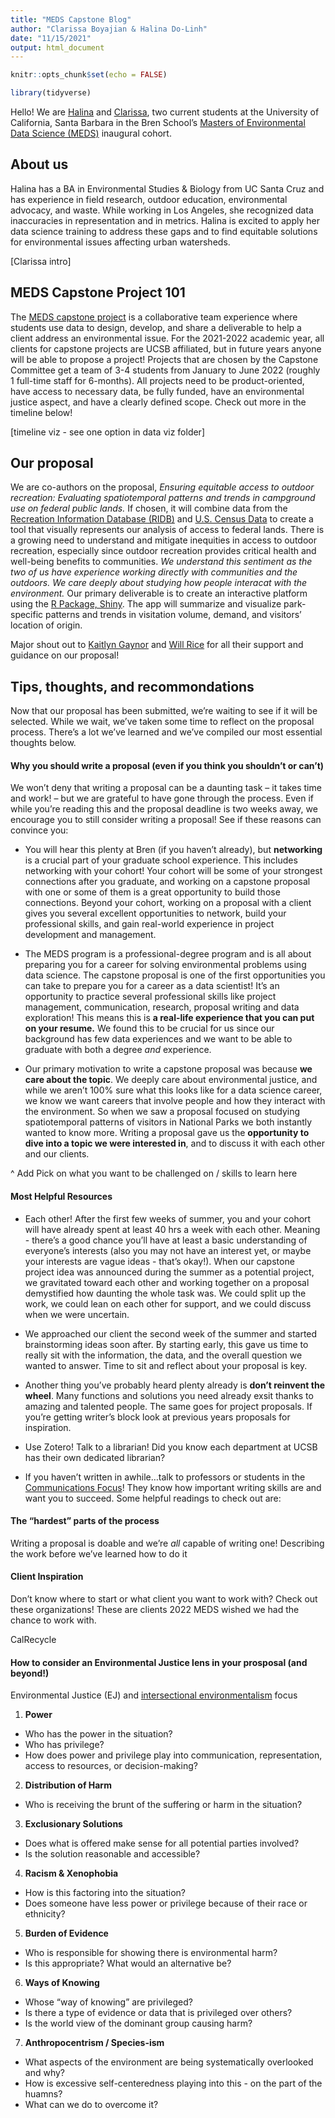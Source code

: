 ```yaml
---
title: "MEDS Capstone Blog"
author: "Clarissa Boyajian & Halina Do-Linh"
date: "11/15/2021"
output: html_document
---
```


```r
knitr::opts_chunk$set(echo = FALSE)

library(tidyverse)
```

Hello! We are [Halina](https://hdolinh.github.io/) and [Clarissa](https://cboyajian.github.io/), two current students at the University of California, Santa Barbara in the Bren School's [Masters of Environmental Data Science (MEDS)](https://bren.ucsb.edu/masters-programs/master-environmental-data-science) inaugural cohort.

## About us

Halina has a BA in Environmental Studies & Biology from UC Santa Cruz and has experience in field research, outdoor education, environmental advocacy, and waste. While working in Los Angeles, she recognized data inaccuracies in representation and in metrics. Halina is excited to apply her data science training to address these gaps and to find equitable solutions for environmental issues affecting urban watersheds.

[Clarissa intro]

## MEDS Capstone Project 101

The [MEDS capstone project](https://bren.ucsb.edu/masters-programs/master-environmental-data-science/meds-capstone-projects) is a collaborative team experience where students use data to design, develop, and share a deliverable to help a client address an environmental issue. For the 2021-2022 academic year, all clients for capstone projects are UCSB affiliated, but in future years anyone will be able to propose a project! Projects that are chosen by the Capstone Committee get a team of 3-4 students from January to June 2022 (roughly 1 full-time staff for 6-months). All projects need to be product-oriented, have access to necessary data, be fully funded, have an environmental justice aspect, and have a clearly defined scope. Check out more in the timeline below!

[timeline viz - see one option in data viz folder]

## Our proposal

We are co-authors on the proposal, *Ensuring equitable access to outdoor recreation: Evaluating spatiotemporal patterns and trends in campground use on federal public lands.* If chosen, it will combine data from the [Recreation Information Database (RIDB)](https://ridb.recreation.gov/landing) and [U.S. Census Data](https://data.census.gov/cedsci/) to create a tool that visually represents our analysis of access to federal lands. There is a growing need to understand and mitigate inequities in access to outdoor recreation, especially since outdoor recreation provides critical health and well-being benefits to communities. *We understand this sentiment as the two of us have experience working directly with communities and the outdoors. We care deeply about studying how people interacat with the environment.* Our primary deliverable is to create an interactive platform using the [R Package, Shiny](https://shiny.rstudio.com/). The app will summarize and visualize park-specific patterns and trends in visitation volume, demand, and visitors' location of origin.

Major shout out to [Kaitlyn Gaynor](http://www.kaitlyngaynor.com/wil) and [Will Rice](https://www.willrice.us/) for all their support and guidance on our proposal!

## Tips, thoughts, and recommondations

Now that our proposal has been submitted, we're waiting to see if it will be selected. While we wait, we've taken some time to reflect on the proposal process. There's a lot we've learned and we've compiled our most essential thoughts below.

#### Why you should write a proposal (even if you think you shouldn't or can't)

We won't deny that writing a proposal can be a daunting task -- it takes time and work! -- but we are grateful to have gone through the process. Even if while you're reading this and the proposal deadline is two weeks away, we encourage you to still consider writing a proposal! See if these reasons can convince you:

-   You will hear this plenty at Bren (if you haven't already), but **networking** is a crucial part of your graduate school experience. This includes networking with your cohort! Your cohort will be some of your strongest connections after you graduate, and working on a capstone proposal with one or some of them is a great opportunity to build those connections. Beyond your cohort, working on a proposal with a client gives you several excellent opportunities to network, build your professional skills, and gain real-world experience in project development and management.

-   The MEDS program is a professional-degree program and is all about preparing you for a career for solving environmental problems using data science. The capstone proposal is one of the first opportunities you can take to prepare you for a career as a data scientist! It's an opportunity to practice several professional skills like project management, communication, research, proposal writing and data exploration! This means this is **a real-life experience that you can put on your resume.** We found this to be crucial for us since our background has few data experiences and we want to be able to graduate with both a degree *and* experience.

-   Our primary motivation to write a capstone proposal was because **we care about the topic**. We deeply care about environmental justice, and while we aren't 100% sure what this looks like for a data science career, we know we want careers that involve people and how they interact with the environment. So when we saw a proposal focused on studying spatiotemporal patterns of visitors in National Parks we both instantly wanted to know more. Writing a proposal gave us the **opportunity to dive into a topic we were interested in**, and to discuss it with each other and our clients.

^ Add Pick on what you want to be challenged on / skills to learn here

#### Most Helpful Resources

- Each other! After the first few weeks of summer, you and your cohort will have already spent at least 40 hrs a week with each other. Meaning - there's a good chance you'll have at least a basic understanding of everyone's interests (also you may not have an interest yet, or maybe your interests are vague ideas - that's okay!). When our capstone project idea was announced during the summer as a potential project, we gravitated toward each other and working together on a proposal demystified how daunting the whole task was. We could split up the work, we could lean on each other for support, and we could discuss when we were uncertain.

- We approached our client the second week of the summer and started brainstorming ideas soon after. By starting early, this gave us time to really sit with the information, the data, and the overall question we wanted to answer. Time to sit and reflect about your proposal is key.

- Another thing you've probably heard plenty already is **don't reinvent the wheel**. Many functions and solutions you need already exsit thanks to amazing and talented people. The same goes for project proposals. If you're getting writer's block look at previous years proposals for inspiration. 

- Use Zotero! Talk to a librarian! Did you know each department at UCSB has their own dedicated librarian? 

- If you haven't written in awhile...talk to professors or students in the [Communications Focus](https://bren.ucsb.edu/masters-programs/master-environmental-science-and-management/academics-mesm/communication-focus)! They know how important writing skills are and want you to succeed. Some helpful readings to check out are:  


#### The "hardest" parts of the process

Writing a proposal is doable and we're *all* capable of writing one! Describing the work before we’ve learned how to do it


#### Client Inspiration

Don't know where to start or what client you want to work with? Check out these organizations! These are clients 2022 MEDS wished we had the chance to work with. 

CalRecycle


#### How to consider an Environmental Justice lens in your prosposal (and beyond!)

Environmental Justice (EJ) and [intersectional environmentalism](https://www.intersectionalenvironmentalist.com/) focus   

1.  **Power**

-   Who has the power in the situation?
-   Who has privilege?
-   How does power and privilege play into communication, representation, access to resources, or decision-making?

2.  **Distribution of Harm**

-   Who is receiving the brunt of the suffering or harm in the situation?

3.  **Exclusionary Solutions**

-   Does what is offered make sense for all potential parties involved?
-   Is the solution reasonable and accessible?

4.  **Racism & Xenophobia**

-   How is this factoring into the situation?
-   Does someone have less power or privilege because of their race or ethnicity?

5.  **Burden of Evidence**

-   Who is responsible for showing there is environmental harm?
-   Is this appropriate? What would an alternative be?

6.  **Ways of Knowing**

-   Whose "way of knowing" are privileged?
-   Is there a type of evidence or data that is privileged over others?
-   Is the world view of the dominant group causing harm?

7.  **Anthropocentrism / Species-ism**

-   What aspects of the environment are being systematically overlooked and why?
-   How is excessive self-centeredness playing into this - on the part of the huamns?
-   What can we do to overcome it?
